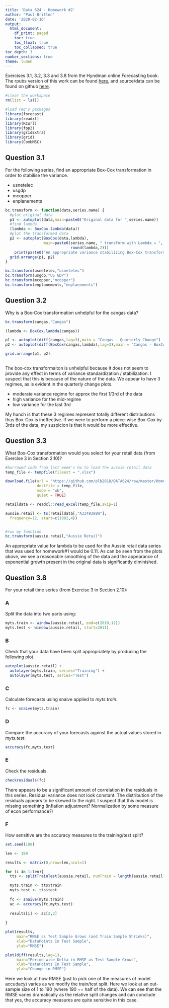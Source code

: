 ---
title: 'Data 624 - Homework #2'
author: "Paul Britton"
date: '2020-02-16'
output:
  html_document:
    df_print: paged
    toc: true
    toc_float: true
    toc_collapsed: true
toc_depth: 3
number_sections: true
theme: lumen
---


Exercises 3.1, 3.2, 3.3 and 3.8 from the Hyndman online Forecasting book. The rpubs version of this work can be found [here](https://rpubs.com/plb_lttfer/572895), and source/data can be found on github [here](https://github.com/plb2018/DATA624/tree/master/Homework1).
 
 
```{r load.requirements, warning = FALSE, message = FALSE}
#clear the workspace
rm(list = ls())

#load req's packages
library(forecast)
library(readxl)
library(RCurl)
library(fpp2)
library(gridExtra)
library(grid)
library(CombMSC)

```

## Question 3.1

For the following series, find an appropriate Box-Cox transformation in order to stabilise the variance.

* usnetelec
* usgdp
* mcopper
* enplanements

```{r apply.boxcox}

bc.transform <- function(data,series.name) {
  #plot original data
  p1 <- autoplot(data,main=paste0("Original data for ",series.name))
  #find lambda
  (lambda <- BoxCox.lambda(data))
  #plot the transformed data
  p2 <- autoplot(BoxCox(data,lambda),
                 main=paste0(series.name, " transform with Lambda = ",
                             round(lambda,2)))
    print(paste0("An appropriate variance stabilizing Box-Cox transformation for ", series.name, " is ", round(lambda,2) ))
  grid.arrange(p1, p2)
}

bc.transform(usnetelec,"usnetelec")
bc.transform(usgdp,"US GDP")
bc.transform(mcopper,"mcopper")
bc.transform(enplanements,"enplanements")
```


## Question 3.2

Why is a Box-Cox transformation unhelpful for the cangas data?

```{r apply.boxcox}
bc.transform(cangas,"Cangas")

(lambda <- BoxCox.lambda(cangas))

p1 <- autoplot(diff(cangas,lag=3),main = "Cangas - Quarterly Change")
p2 <- autoplot(diff(BoxCox(cangas,lambda),lag=3),main = "Cangas - BoxCox Trabsformed Quarterly Change")

grid.arrange(p1, p2)
  
```
The box-cox transformaiton is unhelpful because it does not seem to provide any effect in terms of variance standardization / stabilization.  I suspect that this is because of the nature of the data.  We appear to have 3 regimes, as is evident in the quarterly change plots.

* moderate variance regime for approx the first 1/3rd of the data
* high variance for the mid-regime
* low variance for the last 3rd

My hunch is that these 3 regimes represent totally different distributions thus Box-Cox is ineffective.  If we were to perform a piece-wise Box-Cox by 3rds of the data, my suspicion is that it would be more effective.

## Question 3.3

What Box-Cox transformation would you select for your retail data (from Exercise 3 in Section 2.10)?

```{r}

#borrowed code from last week's hw to load the aussie retail data
temp_file <- tempfile(fileext = ".xlsx")

download.file(url = "https://github.com/plb2018/DATA624/raw/master/Homework1/retail.xlsx", 
              destfile = temp_file, 
              mode = "wb", 
              quiet = TRUE)

retaildata <- readxl::read_excel(temp_file,skip=1)

aussie.retail <- ts(retaildata[,"A3349388W"],
  frequency=12, start=c(1982,4))


#run my function
bc.transform(aussie.retail,"Aussie Retail")

```
An appropriate value for lambda to be used for the Aussie retail data series that was used for homework#1 would be 0.11.  As can be seen from the plots above, we see a reasonable smoothing of the data and the appearance of exponential growth present in the original data is significantly diminished.

## Question 3.8

For your retail time series (from Exercise 3 in Section 2.10):

### A
Split the data into two parts using:

```{r}
myts.train <- window(aussie.retail, end=c(2010,12))
myts.test <- window(aussie.retail, start=2011)
```
### B
Check that your data have been split appropriately by producing the following plot.
```{r}
autoplot(aussie.retail) +
  autolayer(myts.train, series="Training") +
  autolayer(myts.test, series="Test")
```

### C
Calculate forecasts using snaive applied to *myts.train*.
```{r}
fc <- snaive(myts.train)
```
### D
Compare the accuracy of your forecasts against the actual values stored in *myts.test*.
```{r}
accuracy(fc,myts.test)
```
### E
Check the residuals.
```{r}
checkresiduals(fc)
```
There appears to be a significant amount of correlation in the residuals in this series.  Residual variance does not look constant.  The distribution of the residuals appears to be skewed to the right.  I suspect that this model is missing something (inflation adjustment?  Normalization by some measure of econ performance?)




### F
How sensitive are the accuracy measures to the training/test split?

```{r}

set.seed(108)

len <- 190

results <- matrix(0,nrow=len,ncol=1)

for (i in 1:len){
  tts <- splitTrainTest(aussie.retail, numTrain = length(aussie.retail) - i)  

  myts.train <- tts$train
  myts.test <- tts$test
  
  fc <- snaive(myts.train)
  ac <- accuracy(fc,myts.test)
  
  results[i] <- ac[2,2]
  
}

plot(results,
     main="RMSE as Test Sample Grows (and Train Sample Shrinks)",
     xlab="DataPoints In Test Sample",
     ylab="RMSE")

plot(diff(results,lag=1),
     main="Period-wise Delta in RMSE as Test Sample Grows",
     xlab="DataPoints In Test Sample",
     ylab="Change in RMSE")

```

Here we look at how RMSE (just to pick one of the measures of model accudacy) varies as we modify the train/test split.  Here we look at an out-sample size of 1 to 190 (where 190 == half of the data).  We can see that the RMSE varies dramatically as the relative split changes and can conclude that yes, the accuracy measures are quite sensitive in this case.
